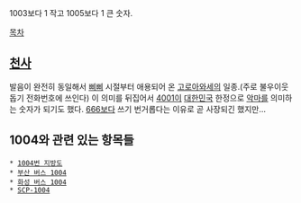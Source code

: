 1003보다 1 작고 1005보다 1 큰 숫자.

[[목차]]

== [[천사]] ==
발음이 완전히 동일해서 [[삐삐]] 시절부터 애용되어 온 [[고로아와세]]의 일종.(주로 불우이웃돕기 전화번호에 쓰인다) 이 의미를 뒤집어서 [[4001]]이 [[대한민국]] 한정으로 [[악마]]를 의미하는 숫자가 되기도 했다. [[666]]보다 쓰기 번거롭다는 이유로 곧 사장되긴 했지만...


== 1004와 관련 있는 항목들 ==
 * [[1004번 지방도]]
 * [[부산 버스 1004]]
 * [[화성 버스 1004]]
 * [[SCP-1004]]
